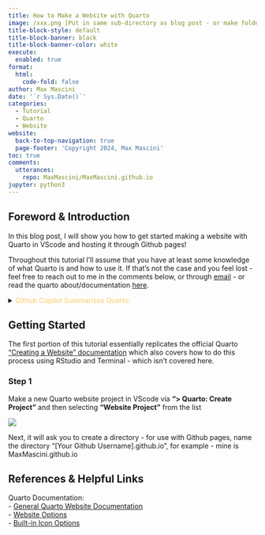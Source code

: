 ```yaml
---
title: How to Make a Website with Quarto
image: /xxx.png [Put in same sub-directory as blog post - or make folder within]
title-block-style: default
title-block-banner: black
title-block-banner-color: white
execute:
  enabled: true
format:
  html:
    code-fold: false
author: Max Mascini
date: '`r Sys.Date()`'
categories:
  - Tutorial
  - Quarto
  - Website 
website:
  back-to-top-navigation: true
  page-footer: 'Copyright 2024, Max Mascini'
toc: true
comments:
  utterances:
    repo: MaxMascini/MaxMascini.github.io
jupyter: python3
---
```


## Foreword & Introduction

In this blog post, I will show you how to get started making a website with Quarto in VScode and hosting it through Github pages!

Throughout this tutorial I'll assume that you have at least some knowledge of what Quarto is and how to use it. If that's not the case and you feel lost - feel free to reach out to me in the comments below, or through [email](mailto:mascini.max@gmail.com) - or read the quarto about/documentation [here](https://quarto.org/).

<details>
<summary> <span style="color:#FFC966">Github Copilot Summarizes Quarto:</span> </summary>
"Quarto is a powerful and flexible publishing system built on Pandoc. It allows you to create beautiful and meaningful documents, reports, presentations, and websites using a variety of languages including Markdown, R, Python, and others.

Quarto documents are plain text files that can include code, equations, and visualizations. These documents can be converted into a wide range of output formats such as HTML, PDF, EPUB, and Word, among others.

One of the key features of Quarto is its ability to execute embedded code chunks from multiple programming languages within the same document, similar to Jupyter notebooks or R Markdown documents. This makes it a great tool for literate programming and reproducible research.

In the context of creating websites, Quarto provides a simple yet powerful system for creating static websites from a collection of input documents. These websites can be easily hosted on platforms like GitHub Pages, making Quarto a good choice for creating personal websites, blogs, project documentation, and more."
</details>

## Getting Started

The first portion of this tutorial essentially replicates the official Quarto ["Creating a Website" documentation](https://quarto.org/docs/websites/) which also covers how to do this process using RStudio and Terminal - which isn't covered here.


### Step 1

Make a new Quarto website project in VScode via **"> Quarto: Create Project"** and then selecting **"Website Project"** from the list

![](1a.images/vscode-create-project-website.png){.lightbox}
 
Next, it will ask you to create a directory - for use with Github pages, name the directory "[Your Github Username].github.io", for example - mine is MaxMascini.github.io






## References & Helpful Links


Quarto Documentation: <br>
- [General Quarto Website Documentation](https://quarto.org/docs/websites/) <br>
- [Website Options](https://quarto.org/docs/reference/projects/websites.html) <br>
- [Built-in Icon Options](https://icons.getbootstrap.com/) <br>





